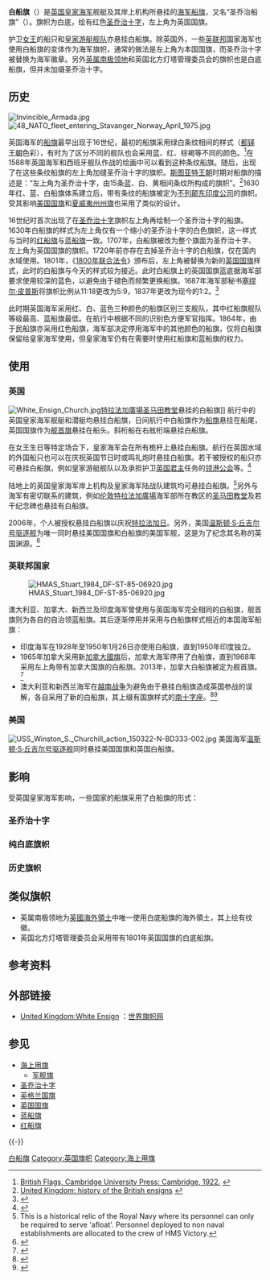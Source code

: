 {{Infobox Flag
| Name = 白船旗
| Nickname = 白船旗、圣乔治船旗
| Image = Naval Ensign of the United Kingdom.svg
| Use = 000001
| Proportion = 1:2
| Design = 白底上绘有红色圣乔治十字，左上角为国旗
}}

'''白船旗'''（{{lang-en|White Ensign}}）是[[英国皇家海军|英国皇家海军]]舰艇及其岸上机构所悬挂的[[军舰旗|海军船旗]]，又名“圣乔治船旗”（{{lang-en|St George's Ensign}}）。旗帜为白底，绘有红色[[圣乔治十字|圣乔治十字]]，左上角为英国国旗。

护卫[[英国君主|女王]]的船只和[[皇家游艇舰队|皇家游艇舰队]]亦悬挂白船旗。除英国外，一些[[英联邦|英联邦]]国家海军也使用白船旗的变体作为海军旗帜，通常的做法是左上角为本国国旗，而圣乔治十字被替换为海军徽章。另外[[英属南极领地|英属南极领地]]和英国北方灯塔管理委员会的旗帜也是白底船旗，但并未加缀圣乔治十字。

==历史==
[[File:Invincible_Armada.jpg|thumb]]
[[File:48_NATO_fleet_entering_Stavanger_Norway_April_1975.jpg|thumb]]

英国海军的[[船旗|船旗]]最早出现于16世纪，最初的船旗采用绿白条纹相间的样式（[[都铎王朝|都铎王朝]]色彩），有时为了区分不同的舰队也会采用蓝、红、棕褐等不同的颜色。<ref>[http://www.fotw.us/flags/bib-pra.html#prr22 British Flags, Cambridge University Press: Cambridge, 1922.] {{webarchive|url=https://web.archive.org/web/20101102024018/http://fotw.us/flags/bib-pra.html |date=2010-11-02 }}</ref>在1588年英国海军和西班牙舰队作战的绘画中可以看到这种条纹船旗。随后，出现了在这些条纹船旗的左上角加缝圣乔治十字的旗帜。[[斯图亚特王朝|斯图亚特王朝]]时期对船旗的描述是：“左上角为圣乔治十字，由15条蓝、白、黄相间条纹所构成的旗帜”。<ref>[http://www.fotw.us/flags/gb-enshs.html United Kingdom: history of the British ensigns] {{webarchive|url=https://web.archive.org/web/20110227012508/http://www.fotw.us/flags/gb-enshs.html |date=2011-02-27 }}</ref>1630年红、蓝、白船旗体系建立后，带有条纹的船旗被定为[[不列颠东印度公司|不列颠东印度公司]]的旗帜。受其影响[[美国国旗|美国国旗]]和[[夏威夷州州旗|夏威夷州州旗]]也采用了类似的设计。

16世纪时首次出现了在[[圣乔治十字|圣乔治十字]]旗帜左上角再绘制一个圣乔治十字的船旗。1630年白船旗的样式为左上角仅有一个缩小的圣乔治十字的白色旗帜，这一样式与当时的[[红船旗|红船旗]]与[[蓝船旗|蓝船旗]]一致。1707年，白船旗被改为整个旗面为圣乔治十字、左上角为英国国旗的旗帜。1720年前亦存在去掉圣乔治十字的白船旗，仅在国内水域使用。1801年，《[[1800年联合法令|1800年联合法令]]》颁布后，左上角被替换为新的[[英国国旗|英国国旗]]样式，此时的白船旗与今天的样式较为接近。此时白船旗上的英国国旗蓝底据海军部要求使用较深的蓝色，以避免由于褪色而频繁更换船旗。1687年海军部秘书[[塞缪尔·皮普斯|塞缪尔·皮普斯]]将旗帜比例从11:18更改为5:9，1837年更改为现今的1:2。<ref>{{Cite web |url=http://www.crwflags.com/fotw/flags/gb-enshs.html |title=History of British Naval Ensigns (Great Britain) |access-date=2013-08-25 |archive-date=2021-04-03 |archive-url=https://web.archive.org/web/20210403113046/https://www.crwflags.com/fotw/flags/gb-enshs.html |dead-url=no }}</ref>

此时期英国海军采用红、白、蓝色三种颜色的船旗区别三支舰队，其中红船旗舰队等级最高、蓝船旗最低。在航行中根据不同的识别色方便军官指挥。1864年，由于民船旗亦采用红色船旗，海军部决定停用海军中的其他颜色的船旗，仅将白船旗保留给皇家海军使用，但皇家海军仍有在需要时使用红船旗和蓝船旗的权力。

{{Begin flag gallery}}
{{Flag entry|Width=250|Image=Tudor Ensign 1485-1603.svg|Caption=都铎王朝船旗<br>1485-1603年}}
{{Flag entry|Width=250|Image=Stuart Royal Navy Squadron Ensign of 1620.svg|Caption=斯图亚特王朝船旗<br>1620年}}
{{Flag entry|Width=250|Image=English White Ensign 1620.svg|Caption=白船旗<br>1630-1707年}}
{{End flag gallery}}
{{Begin flag gallery}}
{{Flag entry|Width=250|Image=White Squadron Ensign 1702-1707.svg|Caption=白舰队的船旗<br>1702-1707年}}
{{Flag entry|Width=250|Image=Naval Ensign of Great Britain (1707-1800).svg|Caption=白船旗<br>1707-1800年}}
{{End flag gallery}}

==使用==
===英国===
[[File:White_Ensign_Church.jpg|thumb]][[特拉法加廣場|特拉法加廣場]][[圣马田教堂|圣马田教堂]]悬挂的白船旗]]
航行中的英国皇家海军舰艇和潜艇均悬挂白船旗，日间航行中白船旗作为[[船旗|船旗]]悬挂在船尾，英国国旗作为[[舰首旗|舰首旗]]悬挂在船头。斜桁船在右舷桁端悬挂白船旗。

在女王生日等特定场合下，皇家海军会在所有桅杆上悬挂白船旗。航行在英国水域的外国船只也可以在庆祝英国节日时或鸣礼炮时悬挂白船旗。若干被授权的船只亦可悬挂白船旗，例如皇家游艇舰队以及承担护卫[[英国君主|英国君主]]任务的[[领港公会|领港公会]]等。<ref>{{cite web|title=The Colours of the Fleet|first=Malcolm|last=Farrow|url=http://www.flaginstitute.org/pdfs/the_colours_of_the_fleet.pdf|page=19|publisher=The Flag Institute|accessdate=5 June 2013|archive-date=2016-03-04|archive-url=https://web.archive.org/web/20160304071641/http://www.flaginstitute.org/pdfs/the_colours_of_the_fleet.pdf|dead-url=no}}</ref>

陆地上的英国皇家海军岸上机构及皇家海军陆战队建筑均可悬挂白船旗。<ref>This is a historical relic of the Royal Navy where its personnel can only be required to serve 'afloat'.  Personnel deployed to non naval establishments are allocated to the crew of HMS Victory.</ref>另外与海军有密切联系的建筑，例如[[伦敦|伦敦]][[特拉法加廣場|特拉法加廣場]]海军部所在教区的[[圣马田教堂|圣马田教堂]]及若干纪念碑也悬挂有白船旗。

2006年，个人被授权悬挂白船旗以庆祝[[特拉法加日|特拉法加日]]。另外，美国[[温斯顿·S·丘吉尔号驱逐舰|温斯顿·S·丘吉尔号驱逐舰]]为唯一同时悬挂美国国旗和白船旗的美国军舰，这是为了纪念其名称的英国渊源。<ref>{{Cite web |url=http://www.telegraph.co.uk/news/worldnews/northamerica/usa/7437034/US-Navy-crews-mutiny-against-the-Sea-Witch-captain-who--belittled-them.html |title=US Navy crew's mutiny against the 'Sea Witch' captain who ' belittled' them - Telegraph |access-date=2013-08-24 |archive-date=2021-04-22 |archive-url=https://web.archive.org/web/20210422110725/https://www.telegraph.co.uk/news/worldnews/northamerica/usa/7437034/US-Navy-crews-mutiny-against-the-Sea-Witch-captain-who--belittled-them.html |dead-url=no }}</ref>

===英联邦国家===
[[File:HMAS_Stuart_1984_DF-ST-85-06920.jpg|thumb]]

澳大利亚、加拿大、新西兰及印度海军曾使用与英国海军完全相同的白船旗，舰首旗则为各自的自治领蓝船旗。其后逐渐停用并采用与白船旗样式相近的本国海军船旗：

* 印度海军在1928年至1950年1月26日亦使用白船旗，直到1950年印度独立。
* 1965年加拿大采用新[[加拿大國旗|加拿大國旗]]后，加拿大海军停用了白船旗，直到1968年采用左上角带有加拿大国旗的白船旗。2013年，加拿大白船旗被定为舰首旗。<ref>{{Cite web |url=http://www2.macleans.ca/2013/05/02/royal-canadian-navy-to-run-white-ensign-up-the-mast-starting-sunday/ |title=Royal Canadian Navy to run white ensign up the mast starting Sunday - From The Wires - Macleans.ca |access-date=2013-08-25 |archive-date=2013-08-24 |archive-url=https://web.archive.org/web/20130824110135/http://www2.macleans.ca/2013/05/02/royal-canadian-navy-to-run-white-ensign-up-the-mast-starting-sunday/ |dead-url=no }}</ref>
* 澳大利亚和新西兰海军在[[越南战争|越南战争]]为避免由于悬挂白船旗造成英国参战的误解，各自采用了新的白船旗，其上缀有国旗样式的[[南十字座|南十字座]]。<ref>{{cite book |last=Fairfax |first=Denis |title=Navy in Vietnam: a record of the Royal Australian Navy in the Vietnam War 1965–1972 |publisher=Australian Government Publishing Service |location=Canberra |year=1980 |isbn=0-642-02821-4 |oclc=9854447}}</ref><ref>{{Cite web |url=http://www.flagaustnat.asn.au/navyensign.php |title=Flag History - Other Australian Flags - Royal Australian Navy White Ensign |access-date=2013-08-25 |archive-url=https://web.archive.org/web/20130830094857/http://www.flagaustnat.asn.au/navyensign.php |archive-date=2013-08-30 |dead-url=yes }}</ref>

===美国===
[[File:USS_Winston_S._Churchill_action_150322-N-BD333-002.jpg|thumb]]
美国海军[[温斯顿·S·丘吉尔号驱逐舰|温斯顿·S·丘吉尔号驱逐舰]]同时悬挂美国国旗和英国白船旗。

==影响==
受英国皇家海军影响，一些国家的船旗采用了白船旗的形式：
===圣乔治十字===
{{Flag gallery
|File:Coastguard Ensign of Antigua and Barbuda.svg|[[安提瓜和巴布达|安提瓜和巴布达]]海军
|File:Naval Ensign of the Bahamas.svg|[[巴哈马|巴哈马]]海军
|File:Government Ensign of the Bahamas.svg|[[巴哈马|巴哈马]]海军
|File:Naval Ensign of Barbados.svg|[[巴巴多斯|巴巴多斯]]海军
|File:Naval Ensign of Ghana.svg|[[加纳|加纳]]海军
|File:Naval Ensign of Grenada.svg|[[格林纳达|格林纳达]]海军
|File:Naval Ensign of India.svg|[[印度海軍|印度海軍]]
|File:Naval Ensign of Jamaica.svg|[[牙买加|牙买加]]海军
|File:Naval Ensign of Lithuania.svg|[[立陶宛|立陶宛]]海军
|File:Naval Ensign of Saint Kitts and Nevis.svg|[[圣基茨和尼维斯|圣基茨和尼维斯]]海军
|File:Naval Ensign of the Solomon Islands.svg|[[所罗门群岛|所罗门群岛]]海军
|File:Naval Ensign of Sierra Leone - Variant.svg|[[塞拉利昂|塞拉利昂]]海军
|File:Naval Ensign of South Africa.svg|[[南非|南非]]海军
|File:Naval Ensign of Tonga.svg|[[汤加|汤加]]海军
|File:Naval Ensign of Trinidad and Tobago.svg|[[特立尼达和多巴哥|特立尼达和多巴哥]]海军
|File:Naval Ensign of Ukraine.svg|[[乌克兰|乌克兰]][[海军|海军]]
}}
===纯白底旗帜===
{{Flag gallery
|File:Naval Ensign of Australia.svg|[[澳大利亞皇家海軍|澳大利亞皇家海軍]]
|File:Naval Ensign of Bangladesh.svg|[[孟加拉国|孟加拉国]]海军
|File:Naval Ensign of Brunei.svg|[[文莱|文莱]]海军
|File:Naval Ensign of Canada.svg|[[加拿大皇家海軍|加拿大皇家海軍]]
|File:Naval Ensign of Fiji.svg|[[斐濟|斐濟]]海军
|File:Naval Ensign of Jordan.svg|[[约旦|约旦]]海军
|File:Naval Ensign of Kenya.svg|[[肯尼亚|肯尼亚]]海军
|File:Naval Ensign of Malaysia.svg|[[马来西亚皇家海军|马来西亚皇家海军]]
|File:Naval Ensign of Myanmar.svg|[[缅甸国防军|缅甸国防军]]海军
|File:Naval Ensign of New Zealand.svg|[[新西兰皇家海军|新西兰皇家海军]]
|File:Naval Ensign of Nigeria.svg|[[尼日利亚|尼日利亚]]海军
|File:Naval Ensign of Papua New Guinea.svg|[[巴布亚新几内亚|巴布亚新几内亚]]海军
|File:Naval Ensign of Sierra Leone.svg|[[塞拉利昂|塞拉利昂]]海军
|File:Naval Ensign of Singapore.svg|[[新加坡共和国海军|新加坡共和国海军]]
|File:Naval Ensign of Singapore (legal ratio).svg|[[新加坡共和国海军|新加坡共和国海军]]
|File:Naval Ensign of Sri Lanka.svg|[[斯里兰卡|斯里兰卡]]海军
|File:Naval Ensign of Sudan.svg|[[苏丹共和国|苏丹共和国]]海军
|File:Naval Ensign of Vanuatu.svg|[[瓦努阿图|瓦努阿图]]海军
|File:Naval Jack of Namibia.svg|[[纳米比亚|纳米比亚]]海军
}}

===历史旗帜===
{{Flag gallery
|File:Naval Ensign of Brunei (1984-late 1990s).svg|[[文莱|文莱]]海军<br>（1984年–1990年）
|File:Naval Ensign of Brunei (1984-late 1990s, variant).svg|[[文莱|文莱]]海军<br>（1984年–1990年）
|File:Proposed Flag of Canada (1930).svg|[[皇家加拿大海军|皇家加拿大海军]]<br>（1930年）
|File:Ensign of the Royal Canadian Sea Cadets (1953-1976).svg|[[加拿大皇家海军|加拿大皇家海军]]<br>（1953年–1976年）
|File:Naval Jack of Canada (1968-2013).svg|[[加拿大皇家海军|加拿大皇家海军]]<br>（1968年–2013年）
|File:Naval Ensign of India (1950–2001).svg|[[印度海军|印度海军]]<br>（1950年–2001年）
|File:Naval Ensign of India (2001–2004).svg|[[印度海军|印度海军]]<br>（2001年–2004年）
|File:Naval Ensign of India (2004–2014).svg|[[印度海军|印度海军]]<br>（2004年–2014年）
|File:Naval Ensign of Malaya (1957–1963).svg|[[马来亚联合邦|马来亚联合邦]]海军<br>（1957年–1963年）
|File:Naval Ensign of Malaysia (1963–1968).svg|[[马来西亚皇家海军|马来西亚皇家海军]]<br>（1963–1968年）
|File:Naval Ensign of Burma (1948-1974).svg|[[缅甸联邦|缅甸联邦]]海军<br>（1948年–1974年）
|File:Naval Ensign of Myanmar (1974-2010).svg|[[缅甸联邦|缅甸联邦]]和[[缅甸联邦社会主义共和国|缅甸联邦社会主义共和国]]海军<br>（1974年–2010年）
|File:Naval Ensign of South Africa (1946–1951).svg|[[南非|南非]]海军<br>（1946年–1951年）
|File:Naval Ensign of South Africa (1952–1959).svg|[[南非|南非]]海军<br>（1952年–1959年）
|File:Naval Ensign of South Africa (1959–1981).svg|[[南非|南非]]海军<br>（1959年–1981年）
|File:Naval Ensign of South Africa (1981–1994).svg|[[南非|南非]]海军<br>（1981年–1994年）
|File:Naval Ensign of the West Indies Federation (1958–1962).svg|[[西印度群岛联邦|西印度群岛联邦]]海军<br>（1958年–1962年）
|File:Naval Ensign of Ghana (1964–1966).svg|[[加纳共和国|加纳共和国]]海军<br>（1964年–1966年）
|File:Naval Ensign of Nigeria (1960–1998).svg|[[尼日利亚联邦共和国|尼日利亚联邦共和国]]海军<br>（1960年–1998年）
|File:Naval Ensign of Sudan (1956-1970).svg|[[苏丹共和国|苏丹共和国]]海军<br>（1956年–1970年）
|File:Naval Ensign of Ukraine 1997 (dress).svg|[[乌克兰|乌克兰]]海军<br>（1992年–1997年）
|File:Naval Ensign of Ukraine 1918 July.svg|[[乌克兰人民共和国|乌克兰人民共和国]]海军<br>（1918年7月）
|File:Naval ensign of the Confederate States of America (1863–1865).svg|[[美利坚联盟国|美利坚联盟国]]海军<br>（1863年–1865年）
|File:War Ensign of Germany (1867–1892).svg|[[德意志帝国|德意志帝国]]海军<br>（1867年–1892年）
|File:War Ensign of Germany (1892–1903).svg|[[德意志帝国|德意志帝国]]海军<br>（1892年–1903年）
|File:War Ensign of Germany (1903–1919).svg|[[德意志帝国|德意志帝国]]海军<br>（1903年–1919年）
|File:War Ensign of Germany (1903–1919) Iron Cross variant.svg|[[德意志帝国|德意志帝国]]海军<br>（1903年–1919年）
|File:War Ensign of Germany (1919–1921).svg|[[德意志帝国|德意志帝国]]海军<br>（1903年–1919年）
|File:Naval Ensign of the Republic of China (1911).svg|[[中华民国（南京临时政府）海军|中华民国（南京临时政府）海军]]<br>（1911年）
}}
{{Flag gallery
|File:Naval Ensign of the Royal Ceylon Navy.svg|[[锡兰|锡兰]]海军<br>（1948年–1972年）
}}

==类似旗帜==
* 英属南极领地为[[英國海外領土|英國海外領土]]中唯一使用白底船旗的海外領土，其上绘有纹徽。
* 英国北方灯塔管理委员会采用带有1801年英国国旗的白底船旗。
{{Flag gallery
|File:Northern Lighthouse Board Commissioners Flag of the United Kingdom.svg|英国北方灯塔管理委员会
|File:Flag of the British Antarctic Territory.svg|英属南极领地
}}

==参考资料==
{{reflist}}

== 外部链接 ==
* [http://flagspot.net/flags/gb-ensw.html United Kingdom:White Ensign] {{Wayback|url=http://flagspot.net/flags/gb-ensw.html |date=20171127135627 }}：[[世界旗帜网|世界旗帜网]]

== 参见 ==
{{Portal|紋章及旗幟|英國|英格兰|海軍}}
* [[海上用旗|海上用旗]]
** [[军舰旗|军舰旗]]
* [[圣乔治十字|圣乔治十字]]
* [[英格兰国旗|英格兰国旗]]
* [[英国国旗|英国国旗]]
* [[蓝船旗|蓝船旗]]
* [[红船旗|红船旗]]

{{-}}
{{英国旗帜}}

[[Category:白船旗|]]
[[Category:英国旗帜|Category:英国旗帜]]
[[Category:海上用旗|Category:海上用旗]]